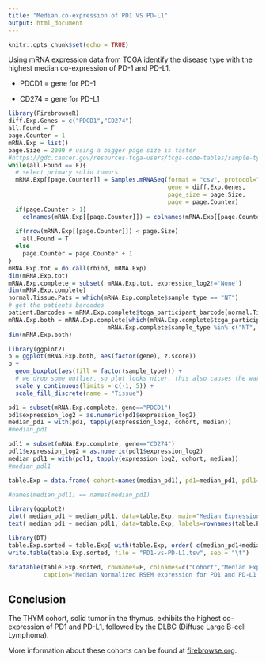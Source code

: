 ```yaml
---
title: "Median co-expression of PD1 VS PD-L1"
output: html_document
---
```


```r
knitr::opts_chunk$set(echo = TRUE)
```
Using mRNA expression data from TCGA identify the
disease type with the highest median co-expression of PD-1 and PD-L1.

* PDCD1 = gene for PD-1

* CD274 = gene for PD-L1

```r
library(FirebrowseR)
diff.Exp.Genes = c("PDCD1","CD274")
all.Found = F
page.Counter = 1
mRNA.Exp = list()
page.Size = 2000 # using a bigger page size is faster
#https://gdc.cancer.gov/resources-tcga-users/tcga-code-tables/sample-type-codes
while(all.Found == F){
  # select primary solid tumors
  mRNA.Exp[[page.Counter]] = Samples.mRNASeq(format = "csv", protocol="RSEM", sample_type=c("TP","NT"),
                                             gene = diff.Exp.Genes,
                                             page_size = page.Size,
                                             page = page.Counter)
  if(page.Counter > 1)
    colnames(mRNA.Exp[[page.Counter]]) = colnames(mRNA.Exp[[page.Counter-1]])
  
  if(nrow(mRNA.Exp[[page.Counter]]) < page.Size)
    all.Found = T
  else
    page.Counter = page.Counter + 1
}
mRNA.Exp.tot = do.call(rbind, mRNA.Exp)
dim(mRNA.Exp.tot)
mRNA.Exp.complete = subset( mRNA.Exp.tot, expression_log2!='None')
dim(mRNA.Exp.complete)
normal.Tissue.Pats = which(mRNA.Exp.complete$sample_type == "NT")
# get the patients barcodes
patient.Barcodes = mRNA.Exp.complete$tcga_participant_barcode[normal.Tissue.Pats]
mRNA.Exp.both = mRNA.Exp.complete[which(mRNA.Exp.complete$tcga_participant_barcode %in% patient.Barcodes &
                            mRNA.Exp.complete$sample_type %in% c("NT", "TP")), ]
dim(mRNA.Exp.both)
```

```r
library(ggplot2)
p = ggplot(mRNA.Exp.both, aes(factor(gene), z.score))
p +
  geom_boxplot(aes(fill = factor(sample_type))) +
  # we drop some outlier, so plot looks nicer, this also causes the warning
  scale_y_continuous(limits = c(-1, 5)) +
  scale_fill_discrete(name = "Tissue")
```

```r

pd1 = subset(mRNA.Exp.complete, gene=="PDCD1")
pd1$expression_log2 = as.numeric(pd1$expression_log2)
median_pd1 = with(pd1, tapply(expression_log2, cohort, median))
#median_pd1

pdl1 = subset(mRNA.Exp.complete, gene=="CD274")
pdl1$expression_log2 = as.numeric(pdl1$expression_log2)
median_pdl1 = with(pdl1, tapply(expression_log2, cohort, median))
#median_pdl1

table.Exp = data.frame( cohort=names(median_pd1), pd1=median_pd1, pdl1=median_pdl1)

#names(median_pdl1) == names(median_pd1)

library(ggplot2)
plot( median_pd1 ~ median_pdl1, data=table.Exp, main="Median Expression PD1 vs PD-L1 per Cohort", xlab="Median Expression PD-L1/ Cohort", ylab="Median Expression PD1/ Cohort", col="red", pch=20, cex=2 )
text( median_pd1 ~ median_pdl1, data=table.Exp, labels=rownames(table.Exp), cex=0.7, font=2)
```

```r
library(DT)
table.Exp.sorted = table.Exp[ with(table.Exp, order( c(median_pd1+median_pdl1),decreasing=T)),]
write.table(table.Exp.sorted, file = "PD1-vs-PD-L1.tsv", sep = "\t")

datatable(table.Exp.sorted, rownames=F, colnames=c("Cohort","Median Expression of PD1/Cohort","Median Expression of PD-L1/Cohort"),
          caption="Median Normalized RSEM expression for PD1 and PD-L1 per cohort sorted in decending order by sum of expression values.")

```

## Conclusion

The THYM cohort, solid tumor in the thymus, exhibits the highest co-expression of PD1 and PD-L1, followed by the DLBC (Diffuse Large B-cell Lymphoma). 

More information about these cohorts can be found at [firebrowse.org](firebrowse.org).





